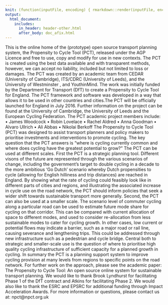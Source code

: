```yaml
---
knit: (function(inputFile, encoding) { rmarkdown::render(inputFile, encoding = encoding, output_file = file.path(dirname(inputFile), '../regions_www/about.html')) })
output:
  html_document:
    includes:
      in_header: header-other.html
      after_body: doc_afix.html
---
```


This is the online home of the (prototype) open source transport planning system, the Propensity to Cycle Tool (PCT), released under the AGP Licence and free to use, copy and modify for use in new contexts. 
The PCT is created using the best data available and with transparent methods, however, we can accept no liability, included but not limited to loss or damages.
The PCT was created by an academic team from CEDAR (University of Cambridge), ITS/CDRC (University of Leeds), and the University of Westminster , and YouthinMind. The work was initially funded by the Department for Transport (DfT) to create a Propensity to  Cycle Tool  for England. The PCT framework and software was developed in a way that  allows it to be used in other countries and cities.The PCT will be officially launched for England in July 2016. Further information on the project can be found at the University of Cambridge, the University of Leeds and the European Cycling Federation. The PCT academic project members include:
• James Woodcock
• Robin Lovelace
• Rachel Aldred
• Anna Goodman
• Alvaro Ullrich
• Ali Abbas
• Nikolai Berkoff
The Propensity to Cycle Tool (PCT) was designed to assist transport planners and policy makers to prioritise investments and interventions to promote cycling. The key question that the PCT answers is "where is cycling currently common and where does cycling have the greatest potential to grow?"
The PCT can be used at different scales.
First the PCT is a strategic planning tool. Different visons of the future are represented through the various scenarios of change, including the government's target to double cycling in a decade to the more ambitious 'Go Dutch' scenario whereby Dutch propensities to cycle (allowing for English hilliness and trip distances) are reached in England. By showing what the rate of cycling could feasibly look like in different parts of cities and regions, and illustrating the associated increase in cycle use on the road network, the PCT should inform policies that seek a wider shift towards sustainable transport more generally.
Second, the PCT can also be used at a smaller scale. The scenario level of commuter cycling along a particular road can be used to estimate future mode share for cycling on that corridor. This can be compared with current allocation of space to different modes, and used to consider re-allocation from less sustainable modes to cater for cycling growth. In other cases, low current or potential flows may indicate a barrier, such as a major road or rail line, causing severance and lengthening trips. This could be addressed through new infrastructure such as a pedestrian and cycle bridge. 
Central both to strategic and smaller-scale use is the question of where to prioritise high quality cycling infrastructure of sufficient capacity for a planned growth in cycling.
In summary the PCT is a planning support system to improve cycling provision at many levels from regions to specific points on the road network. For further work on the approach, please see the academic paper: The Propensity to Cycle Tool: An open source online system for sustainable transport planning.
We would like to thank Brook Lyndhurst for facilitating Phase 1 of the DfT contract and Atkins for facilitating Phase 2.
We would also like to thank the ESRC and EPSRC for additional funding through Impact Acceleration Awards.
For more information or questions, please contact us at: npct@npct.org.uk
